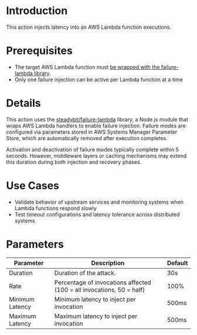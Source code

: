 # Introduction

This action injects latency into an AWS Lambda function executions.

# Prerequisites

- The target AWS Lambda function must [be wrapped with the failure-lambda library](https://github.com/steadybit/failure-lambda#how-to-install-with-parameter-in-ssm-parameter-store).
- Only one failure injection can be active per Lambda function at a time

# Details

This action uses the [steadybit/failure-lambda](https://github.com/steadybit/failure-lambda) library, a Node.js module that wraps AWS Lambda handlers to enable failure injection.
Failure modes are configured via parameters stored in AWS Systems Manager Parameter Store, which are automatically removed after execution completes.

Activation and deactivation of failure modes typically complete within 5 seconds. However, middleware layers or caching mechanisms may extend this duration during both injection and recovery phases.

# Use Cases

- Validate behavior of upstream services and monitoring systems when Lambda functions respond slowly
- Test timeout configurations and latency tolerance across distributed systems

# Parameters

| Parameter       | Description                                                           | Default |
|-----------------|-----------------------------------------------------------------------|---------|
| Duration        | Duration of the attack.                                               | 30s     |
| Rate            | Percentage of invocations affected (100 = all invocations, 50 = half) | 100%    |
| Minimum Latency | Minimum latency to inject per invocation                              | 500ms   |
| Maximum Latency | Maximum latency to inject per invocation                              | 500ms   |
